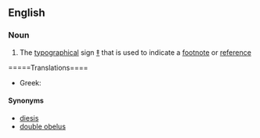 ==English==

===Noun===
{{en-noun|sg=[[double]] [[dagger]]}}

# The [[typographical]] sign [[‡]] that is used to indicate a [[footnote]] or [[reference]]

=====Translations====
{{trans-top|the typographical sign ‡}}
* Greek: {{t|el|δίσταυρο|n|tr=dístavro|sc=Grek}}
{{trans-mid}}
{{trans-bottom}}

====Synonyms====
*[[diesis]]
* [[double obelus]]